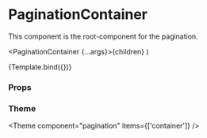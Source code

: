 
<Meta
  title="Components/Pagination/PaginationContainer"
  component={PaginationContainer}
/>

# PaginationContainer

This component is the root-component for the pagination.

  <PaginationContainer {...args}>{children}</PaginationContainer>
)

<Canvas>
  <Story name="Default">{Template.bind({})}</Story>
</Canvas>

### Props

<ArgsTable story="Default" />

### Theme

<Theme component="pagination" items={['container']} />
